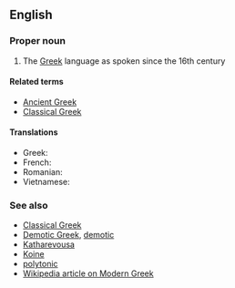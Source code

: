 ==English==

===Proper noun===
{{en-proper-noun|sg=[[Modern]] [[Greek]]}}

# The [[Greek]] language as spoken since the 16th century

====Related terms====
*[[Ancient Greek]]
*[[Classical Greek]]

====Translations====
* Greek: {{t-|el|νέα ελληνικά|n|p|tr=néa elliniká|sc=Grek}}
* French: {{t+|fr|néo-grec}}
* Romanian: {{t+|ro|neogreacă|f}}
* Vietnamese: {{t-|vi|tiếng Hy Lạp hiện đại|xs=Vietnamese}}<!--capitalization? tiếng hy lạp hiện đại?-->

===See also===
*[[Classical Greek]]
*[[Demotic Greek]], [[demotic]]
*[[Katharevousa]]
*[[Koine]]
*[[polytonic]]
*[[w:Modern Greek|Wikipedia article on Modern Greek]]